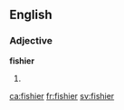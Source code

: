 ==English==

===Adjective===
'''fishier'''

# {{en-comparative of|fishy}}

[[ca:fishier]]
[[fr:fishier]]
[[sv:fishier]]